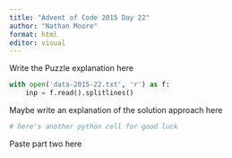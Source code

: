 ```yaml
---
title: "Advent of Code 2015 Day 22"
author: "Nathan Moore"
format: html
editor: visual
---
```


Write the Puzzle explanation here

```python

with open('data-2015-22.txt', 'r') as f:
    inp = f.read().splitlines()

```

Maybe write an explanation of the solution approach here

```python
# here's another python cell for good luck

```

Paste part two here
